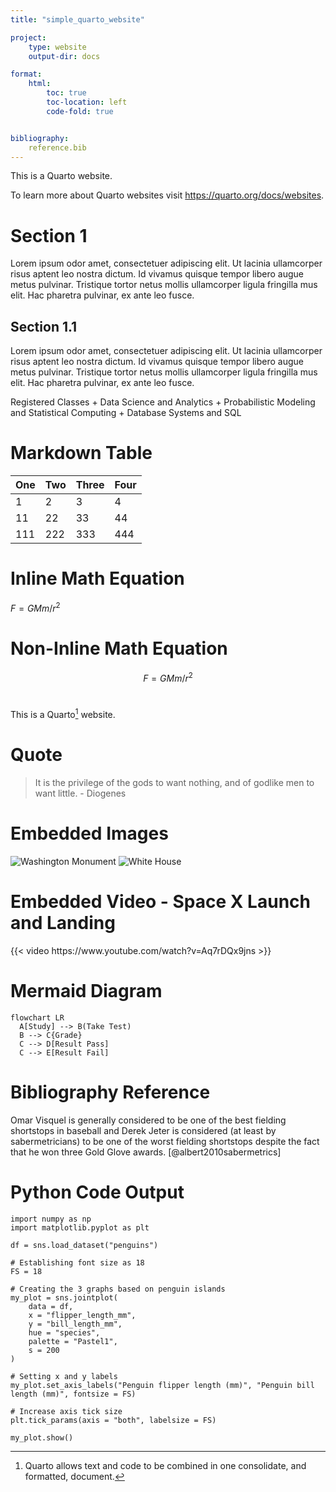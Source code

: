 ```yaml
---
title: "simple_quarto_website"

project:
    type: website
    output-dir: docs

format:
    html:
        toc: true
        toc-location: left
        code-fold: true


bibliography:
    reference.bib
---
```


This is a Quarto website.

To learn more about Quarto websites visit <https://quarto.org/docs/websites>.

# Section 1

Lorem ipsum odor amet, consectetuer adipiscing elit. Ut lacinia ullamcorper risus aptent leo nostra dictum. Id vivamus quisque tempor libero augue metus pulvinar. Tristique tortor netus mollis ullamcorper ligula fringilla mus elit. Hac pharetra pulvinar, ex ante leo fusce.

## Section 1.1

Lorem ipsum odor amet, consectetuer adipiscing elit. Ut lacinia ullamcorper risus aptent leo nostra dictum. Id vivamus quisque tempor libero augue metus pulvinar. Tristique tortor netus mollis ullamcorper ligula fringilla mus elit. Hac pharetra pulvinar, ex ante leo fusce.

Registered Classes
    + Data Science and Analytics
    + Probabilistic Modeling and Statistical Computing
    + Database Systems and SQL

# Markdown Table

| One | Two | Three | Four |
|-----|-----|-------|------|
| 1   | 2   | 3     | 4    |
| 11  | 22  | 33    | 44   |
| 111 | 222 | 333   | 444  |

# Inline Math Equation
$F = GMm / r^{2}$

# Non-Inline Math Equation
$$F = GMm / r^{2}$$

# 
This is a Quarto[^1] website.

[^1]: Quarto allows text and code to be combined in one consolidate, and formatted, document.

# Quote
> It is the privilege of the gods to want nothing, and of godlike men to want little. - Diogenes 


# Embedded Images
![Washington Monument](./images/WashingtonMonument.jpg)
![White House](./images/WhiteHouse.JPG)

# Embedded Video - Space X Launch and Landing
{{< video https://www.youtube.com/watch?v=Aq7rDQx9jns >}}

# Mermaid Diagram
```mermaid
flowchart LR
  A[Study] --> B(Take Test)
  B --> C{Grade}
  C --> D[Result Pass]
  C --> E[Result Fail]
```

# Bibliography Reference
Omar Visquel is generally considered to be one of the best fielding shortstops in baseball and Derek Jeter is considered (at least by sabermetricians) to be one of the worst fielding shortstops despite the fact that he won three Gold Glove awards. [@albert2010sabermetrics]

# Python Code Output
```.python
import numpy as np
import matplotlib.pyplot as plt

df = sns.load_dataset("penguins")

# Establishing font size as 18
FS = 18

# Creating the 3 graphs based on penguin islands
my_plot = sns.jointplot(
    data = df,
    x = "flipper_length_mm",
    y = "bill_length_mm",
    hue = "species",
    palette = "Pastel1",
    s = 200
)

# Setting x and y labels
my_plot.set_axis_labels("Penguin flipper length (mm)", "Penguin bill length (mm)", fontsize = FS)

# Increase axis tick size
plt.tick_params(axis = "both", labelsize = FS)

my_plot.show()
```